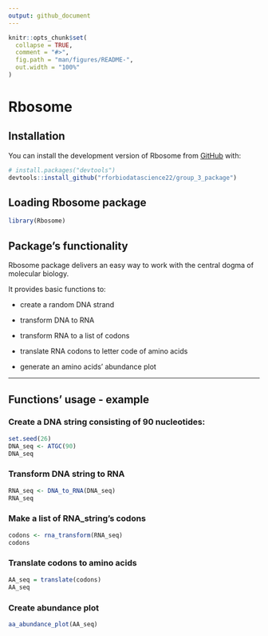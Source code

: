 ```yaml
---
output: github_document
---
```


<!-- README.md is generated from README.Rmd. Please edit that file -->

```r
knitr::opts_chunk$set(
  collapse = TRUE,
  comment = "#>",
  fig.path = "man/figures/README-",
  out.width = "100%"
)
```

# Rbosome

<!-- badges: start -->
<!-- badges: end -->


## Installation

You can install the development version of Rbosome from [GitHub](https://github.com/) with:

``` r
# install.packages("devtools")
devtools::install_github("rforbiodatascience22/group_3_package")
```

## Loading Rbosome package
```r
library(Rbosome)
```


## Package's functionality

Rbosome package delivers an easy way to work with the central dogma of molecular biology.

It provides basic functions to:

* create a random DNA strand

* transform DNA to RNA

* transform RNA to a list of codons

* translate RNA codons to letter code of amino acids

* generate an amino acids' abundance plot

-------------
## Functions' usage - example

### Create a DNA string consisting of 90 nucleotides:
```r
set.seed(26)
DNA_seq <- ATGC(90)
DNA_seq
```

### Transform DNA string to RNA
```r
RNA_seq <- DNA_to_RNA(DNA_seq)
RNA_seq
```

### Make a list of RNA_string's codons
```r
codons <- rna_transform(RNA_seq)
codons
```

### Translate codons to amino acids
```r
AA_seq = translate(codons)
AA_seq
```

### Create abundance plot
```r
aa_abundance_plot(AA_seq)
```




